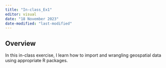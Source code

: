 ```yaml
---
title: "In-class_Ex1"
editor: visual
date: "18 November 2023"
date-modified: "last-modified"
---
```


## Overview

In this in-class exercise, I learn how to import and wrangling geospatial data using appropriate R packages.

